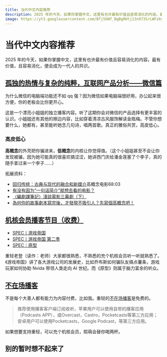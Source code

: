 ```yaml
---
title: 当代中文内容推荐
description: 2025 年的今天，如果你掌握中文，这里有也许最有价值且容易消化的内容。最有价值，且容易消化，便会成为一代人的共识。
image: https://yt3.googleusercontent.com/Bfj5bNf_BgBgRHtj13n973SrLWFzbyU_DWpM44TGpY3V7zv8gQV0CIIwtRadrn1oZe6FbArpvQ=s160-c-k-c0x00ffffff-no-rj
---
```


# 当代中文内容推荐


2025 年的今天，如果你掌握中文，这里有也许最有价值且容易消化的内容。最有价值，且容易消化，便会成为一代人的共识。

## [孤独的热情与复杂的纯粹，互联网产品分析——微信篇](https://youtu.be/KyLCnR1cGyg)


<RichImage caption="清月已经不困了" className="m-4" src='https://yt3.googleusercontent.com/Bfj5bNf_BgBgRHtj13n973SrLWFzbyU_DWpM44TGpY3V7zv8gQV0CIIwtRadrn1oZe6FbArpvQ=s160-c-k-c0x00ffffff-no-rj' />

为什么微信的电脑端功能还不如 qq 强？因为微信如果电脑端很好用，办公起来很方便，你的老板会比你更开心。

这是一个漂亮小姐姐的独立播客内容。听了这期你会对微信的产品选择有更丰富的认识。小姐姐还有其他的擦边内容，比如穿着清凉古风服饰解读金瓶梅。不管你想要什么，她都有，甚至能听她念几句诗，唱两首歌。真正的雅俗共赏，高皮低心。

### 高皮低心

**高概念**的外壳把你骗进来，**低概念**的内核让你觉得值。（这个小姐姐甚至不会让你发现被骗，因为她可能真的很喜欢搞涩涩，她讲西门庆给潘金莲塞了个李子，真的随手拿过来一个李子……）

拓展资料：

- [回归传统：古典与现代的融合和新媒介](https://www.gcores.com/radios/155822)高概念电影68:03
- [有没有因为“一句话简介”就想去看的电影？](https://www.gcores.com/articles/121962)
- [〈編劇課筆記〉淺談電影三幕劇（下）](https://vocus.cc/article/5ff3034cfd897800010d4558)
- [為何你的故事劇本寫完後，才發現不吸引人？先寫個高概念吧！
](https://www.writedna.com/high-concept/)

## [机核会员播客节目（收费）](https://www.gcores.com/privilege_albums)

- [SPEC丨游戏帝国](https://www.gcores.com/albums/145)
- [SPEC丨游戏帝国 第二季](https://www.gcores.com/albums/207)
- [SPEC｜原型](https://www.gcores.com/albums/232)

重轻老登（读作：老师）大家都很熟悉，不熟悉的充个机核会员听一听就熟悉了。《游戏帝国》讲了各大游戏公司的发展史，比如乔布斯如何骗队友搞点薯条，游戏玩家如何协助 Nvida 带领人类走向 AI 世纪。而《原型》则属于脑力富余的听众。

## [不在场播客](https://buzaichang.xyz/)

不是每个大善人都有能力为内容付费，比如我。重轻的[不在场播客](https://buzaichang.xyz/)是免费的。

> 推荐使用播客客户端订阅收听，苹果用户可以使用自带的播客应用（Podcasts APP），或Overcast，Castro，Pocketcasts等第三方应用；安卓用户可以使用Pocketcasts，Google Podcast，等第三方应用。

如果想要支持重轻，可以充个机核会员，熙萌会替你喝两杯。

## 别的暂时想不起来了


